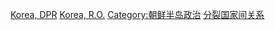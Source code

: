 {{Commonscat|Relations of North Korea and South Korea}}

[[Category:韓國雙邊關係|Korea, DPR]]
[[Category:朝鮮雙邊關係|Korea, R.O.]]
[[Category:朝鲜半岛政治|Category:朝鲜半岛政治]]
[[Category:分裂国家间关系|]]